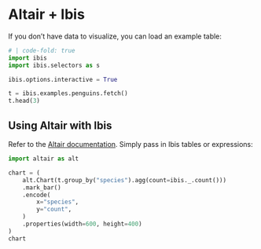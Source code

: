 # Altair + Ibis

If you don't have data to visualize, you can load an example table:


```python
# | code-fold: true
import ibis
import ibis.selectors as s

ibis.options.interactive = True

t = ibis.examples.penguins.fetch()
t.head(3)
```

## Using Altair with Ibis

Refer to the [Altair documentation](https://altair-viz.github.io/). Simply pass in Ibis tables or expressions:

```python
import altair as alt

chart = (
    alt.Chart(t.group_by("species").agg(count=ibis._.count()))
    .mark_bar()
    .encode(
        x="species",
        y="count",
    )
    .properties(width=600, height=400)
)
chart
```
